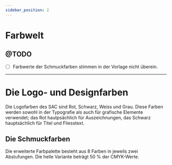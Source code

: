 ```yaml
---
sidebar_position: 2
---
```


# Farbwelt

## @TODO
- [ ] Farbwerte der Schmuckfarben stimmen in der Vorlage nicht überein.

---

# Die Logo- und Designfarben
Die Logofarben des SAC sind Rot, Schwarz, Weiss und Grau. Diese Farben werden sowohl in der Typografie als auch für grafische Elemente verwendet; das Rot hautpsächlich für Auszeichnungen, das Schwarz hauptsächlich für Titel und Fliesstext.
<addClass className="primaryClores">
    <ColorBoxes pantone="Red032"         cmyk="0 | 100 | 100 | 0"    web="#e30613"     rgb="rgb(227, 6, 19)"></ColorBoxes>
    <ColorBoxes pantone="Black"          cmyk="0 | 0 | 0 | 100"      web="#000000"     rgb="rgb(0, 0, 0)" textcolor="#fff"></ColorBoxes>
    <ColorBoxes pantone="Cool Gray 8 C"  cmyk="0 | 0 | 0 | 60"       web="#878787"     rgb="rgb(135, 135, 135)"></ColorBoxes>
    <ColorBoxes pantone="Cool Gray 4 C"  cmyk="0 | 0 | 0 | 25"       web="#d0d0d0"     rgb="rgb(208, 208, 208)"></ColorBoxes>
</addClass>


## Die Schmuckfarben
Die erweiterte Farbpalette besteht aus 8 Farben in jeweils zwei Abstufungen. Die helle Variante beträgt 50 % der CMYK-Werte.
<addClass className="schmuckfarbencontainer">
    <Schmuckfarben primary="rgb(255, 195, 0)"   primarycmyk="0 | 25 | 100 | 0"      secondary ="rgb(255, 224, 128)"     secondarycmyk="0 | 12 | 50 | 0" />
    <Schmuckfarben primary="rgb(240, 125, 0)"   primarycmyk="0 | 60 | 100 | 0"      secondary ="rgb(250, 193, 138)"     secondarycmyk="0 | 30 | 50 |  0"/>
    <Schmuckfarben primary="rgb(150, 195, 30)"  primarycmyk="50 | 0 | 100 | 0"      secondary ="rgb(207, 255, 155)"     secondarycmyk="25 | 0 | 50 | 0" />
    <Schmuckfarben primary="rgb(0, 128, 67)"    primarycmyk="100 | 25 | 100 | 0"    secondary ="rgb(144, 185, 147)"     secondarycmyk="50 | 12 | 50 | 0"    text="#fff"/>
    <Schmuckfarben primary="rgb(0, 160, 227)"   primarycmyk="100 | 0 | 0 | 0"       secondary ="rgb(131, 208, 245)"     secondarycmyk="50 | 0 | 0 | 0" />
    <Schmuckfarben primary="rgb(22, 65, 148)"   primarycmyk="100 | 80 | 0 | 0"      secondary ="rgb(128, 153, 255)"     secondarycmyk="50 | 40 | 0 | 0"     text="#fff"/>
    <Schmuckfarben primary="rgb(232, 48, 138)"  primarycmyk="0 | 90 | 0 | 0"        secondary ="rgb(245, 170, 205)"     secondarycmyk="0 | 45 | 0 | 0"/>
    <Schmuckfarben primary="rgb(130, 30, 130)"  primarycmyk="60 | 100 | 0 | 0"      secondary ="rgb(188, 144, 193)"     secondarycmyk="30 | 50 | 0 | 0"     text="#fff"/>
</addClass>